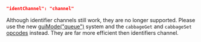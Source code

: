 ```json
"identChannel": "channel"
```
Although identifier channels still work, they are no longer supported. Please use the new [guiMode("queue")](./controlling_widgets.md) system and the `cabbageGet` and `cabbageSet` [opcodes](./cabbage_opcodes.md) instead. They are far more efficient then identifiers channel.
